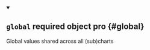 


<details className="config-field" data-expandable="false" open>
<summary>

## `global` <span className="config-field-required" data-required="false">required</span> <span className="config-field-type">object</span> <span className="config-field-default"></span> <span className="config-field-enum"></span> <span data-pro="false" className="config-field-pro">pro</span> {#global}

Global values shared across all (sub)charts

</summary>



</details>
